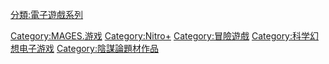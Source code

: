 [[分類:電子遊戲系列|分類:電子遊戲系列]]
[[Category:MAGES.游戏|Category:MAGES.游戏]]
[[Category:Nitro+|Category:Nitro+]]
[[Category:冒險遊戲|Category:冒險遊戲]]
[[Category:科学幻想电子游戏|Category:科学幻想电子游戏]]
[[Category:陰謀論題材作品|Category:陰謀論題材作品]]
